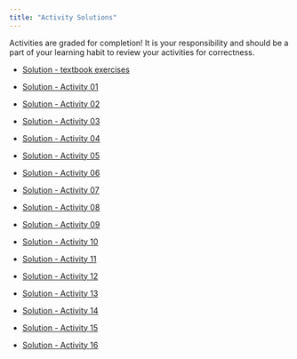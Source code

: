 ```yaml
---
title: "Activity Solutions"
---
```


Activities are graded for completion! It is your responsibility and should be a part of your learning habit to review your activities for correctness.

-   [Solution - textbook exercises](documents/solutions/solution_textbook.html)

-   [Solution - Activity 01](documents/solutions/solution_act_01.html)

-   [Solution - Activity 02](documents/solutions/solution_act_02.html)

-   [Solution - Activity 03](documents/solutions/solution_act_03.html)

-   [Solution - Activity 04](documents/solutions/solution_act_04.html)

-   [Solution - Activity 05](documents/solutions/solution_act_05.html)

-   [Solution - Activity 06](documents/solutions/solution_act_06.html)

-   [Solution - Activity 07](documents/solutions/solution_act_07.html)

-   [Solution - Activity 08](documents/solutions/solution_act_08.html)

-   [Solution - Activity 09](documents/solutions/solution_act_09.html)

-   [Solution - Activity 10](documents/solutions/solution_act_10.html)

-   [Solution - Activity 11](documents/solutions/solution_act_11.html)

-   [Solution - Activity 12](documents/solutions/solution_act_12.pdf)

-   [Solution - Activity 13](documents/solutions/solution_act_13.pdf)

-   [Solution - Activity 14](documents/solutions/solution_act_14.pdf)

-   [Solution - Activity 15](documents/solutions/solution_act_15.pdf)

-   [Solution - Activity 16](documents/solutions/solution_act_16.pdf)

<!-- -   [Solution - Activity 17](documents/solutions/solution_act_17.html) -->

<!-- -   [Solution - Activity 18](documents/solutions/solution_act_18.html) -->

<!-- -   [Solution - Activity 19](documents/solutions/solution_act_19.html) -->

<!-- -   [Solution - Activity 20](documents/solutions/solution_act_20.html) -->
